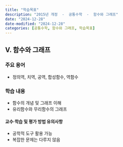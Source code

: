 ```yaml
---
title: "학습목표"
description: "2015년 개정  -  공통수학  -  함수와 그래프"
date: "2024-12-28"
date-modified: "2024-12-28"
categories: [공통수학, 함수와 그래프, 학습목표]
---
```


## V. 함수와 그래프

### 주요 용어
- 정의역, 치역, 공역, 합성함수, 역함수

### 학습 내용
- 함수의 개념 및 그래프 이해
- 유리함수와 무리함수의 그래프

#### 교수·학습 및 평가 방법 유의사항
- 공학적 도구 활용 가능
- 복잡한 문제는 다루지 않음